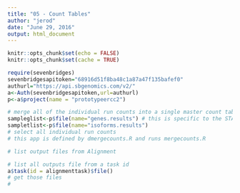 ```yaml
---
title: "05 - Count Tables"
author: "jerod"
date: "June 29, 2016"
output: html_document
---
```


```r
knitr::opts_chunk$set(echo = FALSE)
knitr::opts_chunk$set(cache = TRUE)
```

```r
require(sevenbridges)
sevenbridgesapitoken="68916d51f8ba48c1a87a47f135bafef0"
authurl="https://api.sbgenomics.com/v2/"
a<-Auth(sevenbridgesapitoken,url=authurl)
p<-a$project(name = "prototypeercc2")
```

```r
# merge all of the individual run counts into a single master count table
sampleglist<-p$file(name="genes.results") # this is specific to the STAR/RSEM output
sampletlist<-p$file(name="isoforms.results") 
# select all individual run counts
# this app is defined by dmergecounts.R and runs mergecounts.R

# list output files from Alignment

# list all outputs file from a task id
a$task(id = alignmenttask)$file()
# get those files
#


```

